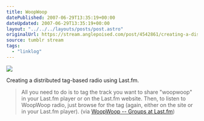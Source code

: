 ```yaml
---
title: WoopWoop
datePublished: 2007-06-29T13:35:19+00:00
dateUpdated: 2007-06-29T13:35:19+00:00
layout: "../../../layouts/posts/post.astro"
originalUrl: https://stream.anglepoised.com/post/4542861/creating-a-distributed-tag-based-radio-using
source: tumblr stream
tags:
  - "linklog"
---
```


![](/images/notes/woopwoop.jpg)

Creating a distributed tag-based radio using Last.fm.

> All you need to do is to tag the track you want to share "woopwoop" in your Last.fm player or on the Last.fm website. Then, to listen to WoopWoop radio, just browse for the tag (again, either on the site or in your Last.fm player). (via [WoopWoop -- Groups at Last.fm](http://www.last.fm/group/WoopWoop/))
